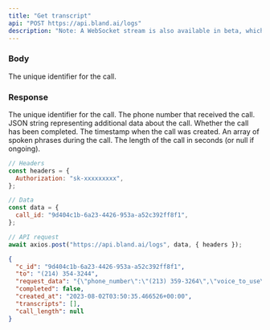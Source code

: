 ```yaml
---
title: "Get transcript"
api: "POST https://api.bland.ai/logs"
description: "Note: A WebSocket stream is also available in beta, which can be more efficient for receiving real-time updates. You can configure it within the developer portal."
---
```


### Body

<ParamField body="call_id" type="string">
  The unique identifier for the call.
</ParamField>

### Response

<ResponseField name="c_id" type="number">
  The unique identifier for the call.
</ResponseField>

<ResponseField name="to" type="string">
  The phone number that received the call.
</ResponseField>

<ResponseField name="request_data" type="string">
  JSON string representing additional data about the call.
</ResponseField>

<ResponseField name="completed" type="boolean">
  Whether the call has been completed.
</ResponseField>

<ResponseField name="created_at" type="string">
  The timestamp when the call was created.
</ResponseField>

<ResponseField name="transcripts" type="array of objects">
  An array of spoken phrases during the call.
</ResponseField>

<ResponseField name="call_length" type="number or null">
  The length of the call in seconds (or null if ongoing).
</ResponseField>

<RequestExample>

```javascript Example Request.js
// Headers
const headers = {
  Authorization: "sk-xxxxxxxxx",
};

// Data
const data = {
  call_id: "9d404c1b-6a23-4426-953a-a52c392ff8f1",
};

// API request
await axios.post("https://api.bland.ai/logs", data, { headers });
```

</RequestExample>

<ResponseExample>

```json Response
{
  "c_id": "9d404c1b-6a23-4426-953a-a52c392ff8f1",
  "to": "‭(214) 354-3244‬‬",
  "request_data": "{\"phone_number\":\"‭(213) 359-3264‬‬\",\"voice_to_use\":\"9zi0QxdETm3LtSjyZE7x\"}",
  "completed": false,
  "created_at": "2023-08-02T03:50:35.466526+00:00",
  "transcripts": [],
  "call_length": null
}
```

</ResponseExample>
